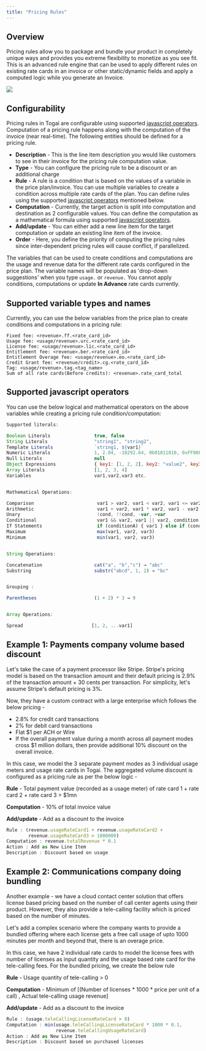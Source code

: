 ```yaml
---
title: "Pricing Rules"
---
```


## Overview
Pricing rules allow you to package and bundle your product in completely unique ways and provides you extreme flexibility to monetize as you see fit. This is an advanced rule engine that can be used to apply different rules on existing rate cards in an invoice or other static/dynamic fields and apply a computed logic while you generate an Invoice.


<Frame caption="Configurability of pricing rules">
  <img src="/docs/images/pricing-rule-configurability.png" />
</Frame>


## Configurability

Pricing rules in Togai are configurable using supported [javascript operators](/docs/pricing-rules#supported-javascript-operators). Computation of a pricing rule happens along with the computation of the invoice (near real-time). The following entities should be defined for a pricing rule.

* **Description** - This is the line item description you would like customers to see in their invoice for the pricing rule computation value.
* **Type** - You can configure the pricing rule to be a discount or an additional charge
* **Rule** - A rule is a condition that is based on the values of a variable in the price plan/invoice. You can use multiple variables to create a condition across multiple rate cards of the plan. You can define rules using the supported [javascript operators](/docs/pricing-rules#supported-javascript-operators) mentioned below.
* **Computation** - Currently, the target action is split into computation and destination as 2 configurable values. You can define the computation as a mathematical formula using supported [javascript operators](/docs/pricing-rules#supported-javascript-operators).
* **Add/update** - You can either add a new line item for the target computation or update an existing line item of the invoice.
* **Order** - Here, you define the priority of computing the pricing rules since inter-dependent pricing rules will cause conflict, if parallelized.

<Tip>The variables that can be used to create conditions and computations are the usage and revenue data for the different rate cards configured in the price plan. The variable names will be populated as 'drop-down suggestions' when you type `usage.` or `revenue.`  You cannot apply conditions, computations or update **In Advance** rate cards currently.</Tip>

## Supported variable types and names
Currently, you can use the below variables from the price plan to create conditions and computations in a pricing rule:

```
Fixed fee: <revenue>.ff.<rate_card_id>
Usage fee: <usage/revenue>.urc.<rate_card_id>
License fee: <usage/revenue>.lic.<rate_card_id>
Entitlement fee: <revenue>.ber.<rate_card_id>
Entitlement Overage fee: <usage/revenue>.eo.<rate_card_id>
Credit Grant fee: <revenue/credit>.cg.<rate_card_id>
Tag: <usage/revenue>.tag.<tag_name>
Sum of all rate cards(Before credits): <revenue>.rate_card_total 
```

## Supported javascript operators

You can use the below logical and mathematical operators on the above variables while creating a pricing rule condition/computation:

```javascript
Supported literals: 

Boolean Literals 		        true, false
String Literals     		    "string1", "string2", 
Template Literals	        	`string1, ${var1}`
Numeric Literals		        1, 2.04, -10292.64, 0b01011010, 0xFF00FF, etc.
Null Literals	                null
Object Expressions          	{ key1: [1, 2, 2], key2: "value2", key3: 'value3' }
Array Literals                  [1, 2, 3, 4]
Variables                       var1,var2,var3 etc.


Mathematical Operations:

Comparison 		                 var1 > var2, var1 < var2, var1 <= var2, var1 === var2, var1 !== var2
Arithmetic                  	 var1 + var2, var1 * var2, var1 - var2, var1 / var2, var1 % var2
Unary		                     !cond, !!cond, -var, +var
Conditional                      var1 && var2, var1 || var2, condition ? var1 : var2
If Statements	                 if (conditionA) { var1 } else if (conditionB) { var2 } else { var3 }
Maximum 		                 max(var1, var2, var3)
Minimum                      	 min(var1, var2, var3)


String Operations: 

Concatenation		            cat("a", "b","c") → "abc"
Substring                       substr("abcd", 1, 2) → "bc"


Grouping : 

Parentheses		                (1 + 2) * 3 → 9


Array Operations:

Spread                         [1, 2, ...var1]
```

## Example 1: Payments company volume based discount

Let's take the case of a payment processor like Stripe. Stripe's pricing model is based on the transaction amount and their default pricing is 2.9% of the transaction amount + 30 cents per transaction. For simplicity, let's assume Stripe's default pricing is 3%.

Now, they have a custom contract with a large enterprise which follows the below pricing - 

* 2.8% for credit card transactions
* 2% for debit card transactions
* Flat $1 per ACH or Wire
* If the overall payment value during a month across all payment modes cross $1 million dollars, then provide additional 10% discount on the overall invoice.

In this case, we model the 3 separate payment modes as 3 individual usage meters and usage rate cards in Togai. The aggregated volume discount is configured as a pricing rule as per the below logic - 

**Rule** - Total payment value (recorded as a usage meter) of rate card 1 + rate card 2 + rate card 3 > $1mn

**Computation** - 10% of total invoice value

**Add/update** - Add as a discount to the invoice

```javascript
Rule : (revenue.usageRateCard1 + revenue.usageRateCard2 +
        revenue.usageRateCard3 > 1000000)
Computation : revenue.totalRevenue * 0.1
Action : Add as New Line Item
Description : Discount based on usage

```

## Example 2: Communications company doing bundling

Another example - we have a cloud contact center solution that offers license based pricing based on the number of call center agents using their product. However, they also provide a tele-calling facility which is priced based on the number of minutes. 

Let's add a complex scenario where the company wants to provide a bundled offering where each license gets a free call usage of upto 1000 minutes per month and beyond that, there is an overage price.

In this case, we have 2 individual rate cards to model the license fees with number of licenses as input quantity and the usage based rate card for the tele-calling fees. For the bundled pricing, we create the below rule

**Rule** - Usage quantity of tele-calling > 0

**Computation** - Minimum of [(Number of licenses * 1000 * price per unit of a call) , Actual tele-calling usage revenue]

**Add/update** - Add as a discount to the invoice

```javascript
Rule : (usage.teleCallingLicenseRateCard > 0)
Computation : min(usage.teleCallingLicenseRateCard * 1000 * 0.1, 
                  revenue.teleCallingUsageRateCard)
Action : Add as New Line Item
Description : Discount based on purchased licenses
```